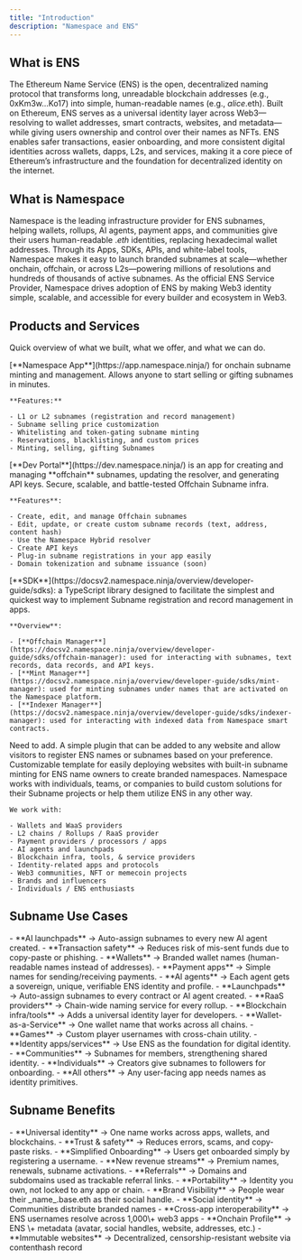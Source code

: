 ```yaml
---
title: "Introduction"
description: "Namespace and ENS"
---
```


## What is ENS

The Ethereum Name Service (ENS) is the open, decentralized naming protocol that transforms long, unreadable blockchain addresses (e.g., 0xKm3w...Ko17) into simple, human-readable names (e.g., _alice_.eth). Built on Ethereum, ENS serves as a universal identity layer across Web3—resolving to wallet addresses, smart contracts, websites, and metadata—while giving users ownership and control over their names as NFTs. ENS enables safer transactions, easier onboarding, and more consistent digital identities across wallets, dapps, L2s, and services, making it a core piece of Ethereum’s infrastructure and the foundation for decentralized identity on the internet.

## What is Namespace

Namespace is the leading infrastructure provider for ENS subnames, helping wallets, rollups, AI agents, payment apps, and communities give their users human-readable ._eth_ identities, replacing hexadecimal wallet addresses. Through its Apps, SDKs, APIs, and white-label tools, Namespace makes it easy to launch branded subnames at scale—whether onchain, offchain, or across L2s—powering millions of resolutions and hundreds of thousands of active subnames. As the official ENS Service Provider, Namespace drives adoption of ENS by making Web3 identity simple, scalable, and accessible for every builder and ecosystem in Web3.

## Products and Services

Quick overview of what we built, what we offer, and what we can do.

<AccordionGroup>
  <Accordion title="Namespace App">
    [**Namespace App**](https://app.namespace.ninja/) for onchain subname minting and management. Allows anyone to start selling or gifting subnames in minutes.

    **Features:**

    - L1 or L2 subnames (registration and record management)
    - Subname selling price customization
    - Whitelisting and token-gating subname minting
    - Reservations, blacklisting, and custom prices
    - Minting, selling, gifting Subnames
  </Accordion>
  <Accordion title="Dev Portal">
    [**Dev Portal**](https://dev.namespace.ninja/) is an app for creating and managing **offchain** subnames, updating the resolver, and generating API keys. Secure, scalable, and battle-tested Offchain Subname infra.

    **Features**:

    - Create, edit, and manage Offchain subnames
    - Edit, update, or create custom subname records (text, address, content hash)
    - Use the Namespace Hybrid resolver
    - Create API keys
    - Plug-in subname registrations in your app easily
    - Domain tokenization and subname issuance (soon)
  </Accordion>
  <Accordion title="SDK">
    [**SDK**](https://docsv2.namespace.ninja/overview/developer-guide/sdks): a TypeScript library designed to facilitate the simplest and quickest way to implement Subname registration and record management in apps.

    **Overview**:

    - [**Offchain Manager**](https://docsv2.namespace.ninja/overview/developer-guide/sdks/offchain-manager): used for interacting with subnames, text records, data records, and API keys.
    - [**Mint Manager**](https://docsv2.namespace.ninja/overview/developer-guide/sdks/mint-manager): used for minting subnames under names that are activated on the Namespace platform.
    - [**Indexer Manager**](https://docsv2.namespace.ninja/overview/developer-guide/sdks/indexer-manager): used for interacting with indexed data from Namespace smart contracts.
  </Accordion>
  <Accordion title="API">
    Need to add.
  </Accordion>
  <Accordion title="ENS Widget">
    A simple plugin that can be added to any website and allow visitors to register ENS names or subnames based on your preference.
  </Accordion>
  <Accordion title="Subpages">
    Customizable template for easily deploying websites with built-in subname minting for ENS name owners to create branded namespaces.
  </Accordion>
  <Accordion title="Custom Solutions">
    Namespace works with individuals, teams, or companies to build custom solutions for their Subname projects or help them utilize ENS in any other way.

    We work with:

    - Wallets and WaaS providers
    - L2 chains / Rollups / RaaS provider
    - Payment providers / processors / apps
    - AI agents and launchpads
    - Blockchain infra, tools, & service providers
    - Identity-related apps and protocols
    - Web3 communities, NFT or memecoin projects
    - Brands and influencers
    - Individuals / ENS enthusiasts
  </Accordion>
</AccordionGroup>

## Subname Use Cases

<Accordion title="See Subname use cases" iconType="regular">
  - **AI launchpads** → Auto-assign subnames to every new AI agent created.
  - **Transaction safety** → Reduces risk of mis-sent funds due to copy-paste or phishing.
  - **Wallets** → Branded wallet names (human-readable names instead of addresses).
  - **Payment apps** → Simple names for sending/receiving payments.
  - **AI agents** → Each agent gets a sovereign, unique, verifiable ENS identity and profile.
  - **Launchpads** → Auto-assign subnames to every contract or AI agent created.
  - **RaaS providers** → Chain-wide naming service for every rollup.
  - **Blockchain infra/tools** → Adds a universal identity layer for developers.
  - **Wallet-as-a-Service** → One wallet name that works across all chains.
  - **Games** → Custom player usernames with cross-chain utility.
  - **Identity apps/services** → Use ENS as the foundation for digital identity.
  - **Communities** → Subnames for members, strengthening shared identity.
  - **Individuals** → Creators give subnames to followers for onboarding.
  - **All others** → Any user-facing app needs names as identity primitives.
</Accordion>

## Subname Benefits

<Accordion title="See Subname Benefits" iconType="regular">
  - **Universal identity** → One name works across apps, wallets, and blockchains.
  - **Trust & safety** → Reduces errors, scams, and copy-paste risks.
  - **Simplified Onboarding** → Users get onboarded simply by registering a username.
  - **New revenue streams** → Premium names, renewals, subname activations.
  - **Referrals** → Domains and subdomains used as trackable referral links.
  - **Portability** → Identity you own, not locked to any app or chain.
  - **Brand Visibility** → People wear their _name_.base.eth as their social handle.
  - **Social identity** → Communities distribute branded names
  - **Cross-app interoperability** → ENS usernames resolve across 1,000\+ web3 apps
  - **Onchain Profile** → ENS \+ metadata (avatar, social handles, website, addresses, etc.)
  - **Immutable websites** → Decentralized, censorship-resistant website via contenthash record
</Accordion>
